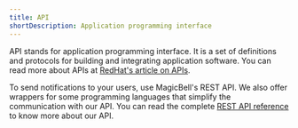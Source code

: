 ```yaml
---
title: API
shortDescription: Application programming interface
---
```


API stands for application programming interface. It is a set of definitions
and protocols for building and integrating application software.
You can read more about APIs at [RedHat's article on APIs](https://www.redhat.com/en/topics/api/what-are-application-programming-interfaces).

To send notifications to your users, use MagicBell's REST API.
We also offer wrappers for some programming languages that simplify the
communication with our API. You can read the complete [REST API reference](https://magicbell.com/docs/rest-api/reference) to know more about our API.
